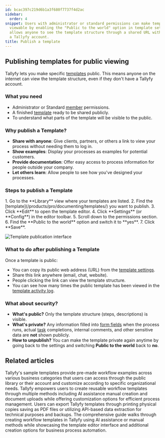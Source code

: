 ```yaml
---
id: bcac397c219d6b1a3f680f7737f4d2ac
sidebar:
  order: 4
snippet: Users with administrator or standard permissions can make templates publicly
  viewable by enabling the "Public to the world" option in template settings which
  allows anyone to see the template structure through a shared URL without needing
  a Tallyfy account.
title: Publish a template
---
```



## Publishing templates for public viewing

Tallyfy lets you make specific [templates](/products/pro/documenting/templates/) public. This means anyone on the internet can view the template structure, even if they don't have a Tallyfy account.

### What you need
- Administrator or Standard [member](/products/pro/documenting/members/) permissions.
- A finished [template](/products/pro/documenting/templates/) ready to be shared publicly.
- To understand what parts of the template will be visible to the public.

### Why publish a Template?
- **Share with anyone**: Give clients, partners, or others a link to view your process without needing them to log in.
- **Show examples**: Display your processes as examples for potential customers.
- **Provide documentation**: Offer easy access to process information for people outside your company.
- **Let others learn**: Allow people to see how you've designed your processes.

### Steps to publish a Template

<Steps>
1. Go to the **Library** view where your templates are listed.
2. Find the [template](/products/pro/documenting/templates/) you want to publish.
3. Click **Edit** to open the template editor.
4. Click **Settings** (or **Config**) in the editor toolbar.
5. Scroll down to the permissions section.
6. Find the **Public to the world** option and switch it to **yes**.
7. Click **Save**.
</Steps>

![Template publication interface](https://screenshots.tallyfy.com/tallyfy%2Fpro%2Fdesktop-light-public-template.png)

### What to do after publishing a Template

Once a template is public:
- You can copy its public web address (URL) from the [template settings](/products/pro/documenting/templates/config/).
- Share this link anywhere (email, chat, website).
- People clicking the link can view the template structure.
- You can see how many times the public template has been viewed in the [template activity log](/products/pro/documenting/templates/how-can-i-track-activities-on-my-tallyfy-templates/).

### What about security?
- **What's public?** Only the template structure (steps, descriptions) is visible.
- **What's private?** Any information filled into [form fields](/products/pro/tracking-and-tasks/tasks/what-are-form-fields-in-tallyfy/) when the process runs, actual [task](/products/pro/tracking-and-tasks/tasks/) completions, internal comments, and other sensitive data are **not** shown publicly.
- **How to unpublish?** You can make the template private again anytime by going back to the settings and switching **Public to the world** back to **no**.


## Related articles
<CardGrid>
<LinkTitleCard header="<b>Templates > Sample templates</b>" href="/products/pro/documenting/templates/how-can-i-access-tallyfys-sample-templates/" > Tallyfy's sample templates provide pre-made workflow examples across various business categories that users can access through the public library or their account and customize according to specific organizational needs. </LinkTitleCard>
<LinkTitleCard header="<b>Templates > Create a template</b>" href="/products/pro/documenting/templates/create-template/" > Tallyfy empowers users to create reusable workflow templates through multiple methods including AI assistance manual creation and document uploads while offering customization options for efficient process management. </LinkTitleCard>
<LinkTitleCard header="<b>Templates > Print, download, and export Tallyfy templates</b>" href="/products/pro/documenting/templates/print-download-export-templates/" > Users can export Tallyfy templates through printing physical copies saving as PDF files or utilizing API-based data extraction for technical purposes and backups. </LinkTitleCard>
<LinkTitleCard header="<b>Tutorials > Create your first template</b>" href="/products/pro/tutorials/your-first-template/" > The comprehensive guide walks through creating workflow templates in Tallyfy using AI assistance or manual methods while showcasing the template editor interface and additional creation options for business process automation. </LinkTitleCard>
</CardGrid>